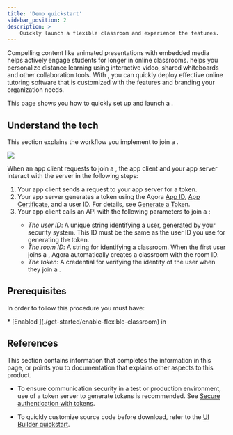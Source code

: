 ```yaml
---
title: 'Demo quickstart'
sidebar_position: 2
description: >
    Quickly launch a flexible classroom and experience the features.
---
```




Compelling content like animated presentations with embedded media helps actively engage students for longer in online classrooms. <Vg k="COMPANY"/> <Vg k="FC" /> helps you personalize distance learning using interactive video, shared whiteboards and other collaboration tools. With <Vg k="FC" />, you can quickly deploy effective online tutoring software that is customized with the features and branding your organization needs.

This page shows you how to quickly set up and launch a <Vg k="FC" />.

## Understand the tech

This section explains the workflow you implement to join a <Vg k="FC" />.

![](https://web-cdn.agora.io/docs-files/1623309158910)

When an app client requests to join a <Vg k="FC" />, the app client and your app server interact with the <Vg k="COMPANY" /> server in the following steps:

1. Your app client sends a request to your app server for a <Vg k="SIG" /> token.
2. Your app server generates a <Vg k="SIG" /> token using the Agora [App ID](/flexible-classroom/reference/manage-agora-account#get-the-app-id), [App Certificate](/flexible-classroom/reference/manage-agora-account/#get-the-app-certificate), and a user ID. For details, see [Generate a <Vg k="SIG" /> Token]( /flexible-classroom/develop/authentication-workflow/).
3. Your app client calls an API with the following parameters to join a <Vg k="FC" />:
    - *The user ID*: A unique string identifying a user, generated by your security system. This ID must be the same as the user ID you use for generating the <Vg k="SIG" /> token.
    - *The room ID*: A string for identifying a classroom. When the first user joins a <Vg k="FC" />, Agora automatically creates a classroom with the room ID.
    - *The <Vg k="SIG" /> token*: A credential for verifying the identity of the user when they join a <Vg k="FC" />.

## Prerequisites

In order to follow this procedure you must have:

<Prerequites />
* [Enabled <Vg k="FC" />](./get-started/enable-flexible-classroom) in <Vg k="CONSOLE"/>

<Quickstart />


## References

This section contains information that completes the information in this page, or points you to documentation that explains other aspects to this product.

* To ensure communication security in a test or production environment, use of a token server to generate tokens is recommended. See [Secure authentication with tokens](../develop/authentication-workflow).

* To quickly customize <Vg k="FC" /> source code before download, refer to the [UI Builder quickstart](get-started-uibuilder).
